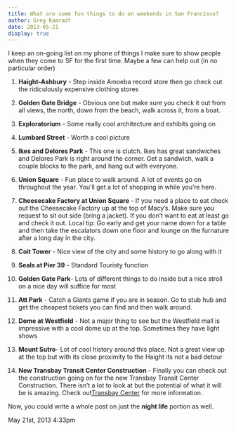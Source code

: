 ```yaml
---
title: What are some fun things to do on weekends in San Francisco?
author: Greg Kamradt
date: 2013-05-21
display: true
---
```


I keep an on\-going list on my phone of things I make sure to show people when they come to SF for the first time. Maybe a few can help out (in no particular order)


1. **Haight\-Ashbury** \- Step inside Amoeba record store then go check out the ridiculously expensive clothing stores   


2. **Golden Gate Bridge** \- Obvious one but make sure you check it out from all views, the north, down from the beach, walk across it, from a boat.  


3. **Exploratorium** \- Some really cool architecture and exhibits going on   


4. **Lumbard Street** \- Worth a cool picture   


5. **Ikes and Delores Park** \- This one is clutch. Ikes has great sandwiches and Delores Park is right around the corner. Get a sandwich, walk a couple blocks to the park, and hang out with everyone.   



6. **Union Square** \- Fun place to walk around. A lot of events go on throughout the year. You’ll get a lot of shopping in while you’re here.   


7. **Cheesecake Factory at Union Square** \- If you need a place to eat check out the Cheesecake Factory up at the top of Macy’s. Make sure you request to sit out side (bring a jacket). If you don’t want to eat at least go and check it out. Local tip: Go early and get your name down for a table and then take the escalators down one floor and lounge on the furnature after a long day in the city.   


8. **Coit Tower** \- Nice view of the city and some history to go along with it   


9. **Seals at Pier 39** \- Standard Touristy function   


10. **Golden Gate Park**\- Lots of different things to do inside but a nice stroll on a nice day will suffice for most   


11. **Att Park** \- Catch a Giants game if you are in season. Go to stub hub and get the cheapest tickets you can find and then walk around.   


12. **Dome at Westfield** \- Not a major thing to see but the Westfield mall is impressive with a cool dome up at the top. Sometimes they have light shows   


13. **Mount Sutro**\- Lot of cool history around this place. Not a great view up at the top but with its close proximity to the Haight its not a bad detour   


14. **New Transbay Transit Center Construction** \- Finally you can check out the construction going on for the new Transbay Transit Center Construction. There isn’t a lot to look at but the potential of what it will be is amazing. Check out[Transbay Center](http://transbaycenter.org/) for more information.   


  
  
Now, you could write a whole post on just the **night life** portion as well.



 May 21st, 2013 4:33pm